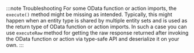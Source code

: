 :::note Troubleshooting
For some OData function or action imports, the `execute()` method might be missing as intended.
Typically, this might happen when an entity type is shared by multiple entity sets and is used as the return type of OData function or action imports.
In such a case you can use `executeRaw` method for getting the raw response returned after invoking the OData function or action via type-safe API and deserialize it on your own.
:::
